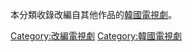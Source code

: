 本分類收錄改編自其他作品的[[韓國|韓國]][[電視劇|電視劇]]。

[[Category:改編電視劇|Category:改編電視劇]]
[[Category:韓國電視劇|Category:韓國電視劇]]